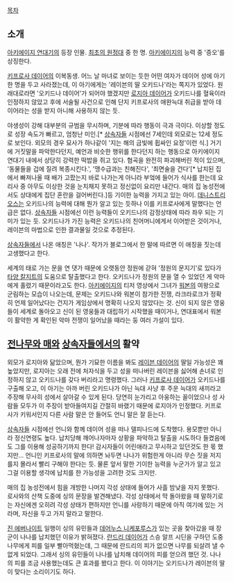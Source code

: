 [[목차]]
== 소개 ==
[[아키에이지 연대기]]의 등장 인물. [[최초의 원정대]] 중 한 명. [[아키에이지]]의 능력 중 '증오'를 상징한다.

[[키프로사 데이어]]의 이복동생. 어느 날 마녀로 보이는 듯한 어떤 여자가 데이어 성에 아기 한 명을 두고 사라졌는데, 이 아기에게는 '레이븐의 딸 오키드나'라는 쪽지가 있었다. 원래대로라면 '오키드나 데이어'가 되어야 했겠지만 [[로지아 데이어]]가 오키드나를 혈육이라 인정하지 않았고 후에 서술될 사건으로 인해 단지 키프로사의 애완늑대 취급을 받아 데이어라는 성을 받지 아니해 사용하지 않는 듯. 

야생성이 강해 대부분의 규범을 무시하며, 기분에 따라 행동이 극과 극이다. 이상할 정도로 성장 속도가 빠르고, 엄청난 미인.[* [[상속자들]] 시점에선 7세인데 외모로는 12세 정도로 보인다. 외모의 경우 묘사가 하나같이 '지는 해의 금빛에 휩싸인 요정'이런 식.] 거기에 거짓말을 파악한다던지, 예언과 비슷한 행위를 한다던지 하는 행동으로 아키에이지 연대기 내에서 상당히 강력한 떡밥을 쥐고 있다. 협곡을 완전히 파괴해버린 적이 있으며, '동물들을 겁에 질려 복종시킨다.', '맹수급과는 친해진다', '최면술을 건다'[* 납치된 집에서 빠져나올 때 배가 고팠는지 바로 나가는게 아니라 부엌에 들어가 식사를 한는데 요리사 중 아무도 이상한 것을 눈치채지 못하고 정신없이 요리만 내간다. 매의 집 농성전에서도 상대에게 집단 혼란을 걸어버린다.]등 기이한 능력을 가지고 있는 아이. [[데니스트리오스]]는 오키드나의 능력에 대해 뭔가 알고 있는 듯하나 이를 키프로사에게 말했다는 언급은 없다. [[상속자들]] 시점에선 이런 능력들이 오키드나의 감정상태에 따라 좌우 되는 기미가 있는 듯.  오키드나가 가진 능력은 오키드나의 친어머니에게서 이어받은 것이거나, 레이븐의 마법으로 인한 결과물일 것으로 추정된다.

[[상속자들]]에서 나온 애칭은 '나나'. 작가가 블로그에서 한 말에 따르면 이 애칭을 짓는데 고생했다고 한다.

세계의 태로 가는 문을 연 댓가 때문에 오랫동안 정원에 갇혀 '정원의 문지기'로 있다가 [[타양 칼지트]]의 도움으로 탈출했다고 한다. 오키드나가 정원의 문을 열 수 있었던 게 악마에게 홀렸기 때문이라고도 한다. [[아키에이지]]의 티저 영상에서 그녀가 [[워본]]의 여왕으로 군림하는 모습이 나오는데, 문제는 오키드나와 워본이 참가한 전쟁, 라크라로크가 정확히 언제 일어났다는 건지가 게임상에서 명확히 나오지 않았다는 것. 신이 되지 않은 영웅들이 세계로 돌아오고 신이 된 영웅들과 대립하기 시작했을 때이거나, 연대표에서 워본이 활약한 게 확인된 악마 전쟁이 일어났을 때라는 둥 여러 가설이 있다.

== [[전나무와 매]]와 [[상속자들]]에서의 활약 ==
외모가 로지아와 닮았으며, 뭔가 기묘한 이름을 봐도 [[레이븐 데이어]]의 딸일 가능성은 꽤 높았지만, 로지아는 오래 전에 처자식을 두고 성을 떠나버린 레이븐을 싫어해 손녀로 인정하지 않고 오키드나를 갖다 버리라고 명령했다. 그러나 [[키프로사 데이어]]가 오키드나를 구출해 오고, 이 아기는 아까 버린 오키드나가 아닌 늑대 사냥 후 주운 늑대의 새끼라고 주장해 무사히 성에서 살아갈 수 있게 된다. 당연히 눈가리고 아웅하는 꼴이었으나 성 사람들 모두가 이 주장이 받아들여지길 간절히 바랬기 때문에 로지아가 인정했다. 키프로사가 키워서인지 다른 사람 말은 안 들어도 언니 말은 잘 듣는다.

[[상속자들]] 시점에선 언니와 함께 데이어 성을 떠나 델피나드에 도착했다. 용모뿐만 아니라 정신연령도 높다. 납치당해 깨어나자마자 상황을 파악하고 탈출을 시도하다 들켰음에도 그를 이용해 성공하기까지 한다! 감시자들이 어린애라고 무시하고 있던것도 한 몫 했지만... 언니인 키프로사의 말에 의하면 놔두면 나나가 위험한게 아니라 무슨 짓을 저지를지 몰라서 빨리 구해야 한다는 듯. 물론 앞서 말한 기이한 능력을 누군가가 알고 있고 그걸 이용할 생각에 납치를 한 가능성을 고려한 것도 크지만. 

매의 집 농성전에서 힘을 개방한 나머지 각성 상태에 들어가 사흘 밤낮을 자지 못했다. 로사와의 산책 도중에 싱의 문장을 발견해냈다. 각성 상태에서 막 돌아왔을 때 말하기로는 자신에겐 오히려 각성 상태가 편하지만 언니를 사랑하기 때문에 아직 여기에 있는 거라며, 자신을 두고 가지 말라고 말한다.

[[진 에버나이트]] 일행이 싱의 유민들과 [[데어누스 니케포루스]]가 있는 곳을 찾아갔을 때 장군이 나나를 납치했던 이유가 밝혀졌다. [[란드리 데이어]]가 스승 알프 시딘을 구하던 도중 나무에게 피를 일부 빨아먹혔는데, 그 때문에 란드리의 피가 없으면 나무를 되살려 낼 수 없게 되었다. 그래서 싱의 유민들이 나나를 납치해 데이어의 피를 얻으려 했던 것. 나나의 피를 조금 사용했는데도 큰 효과를 봤다고 한다. 이 이야기는 오키드나가 레이븐의 딸이 맞다는 소리이기도 하다.
